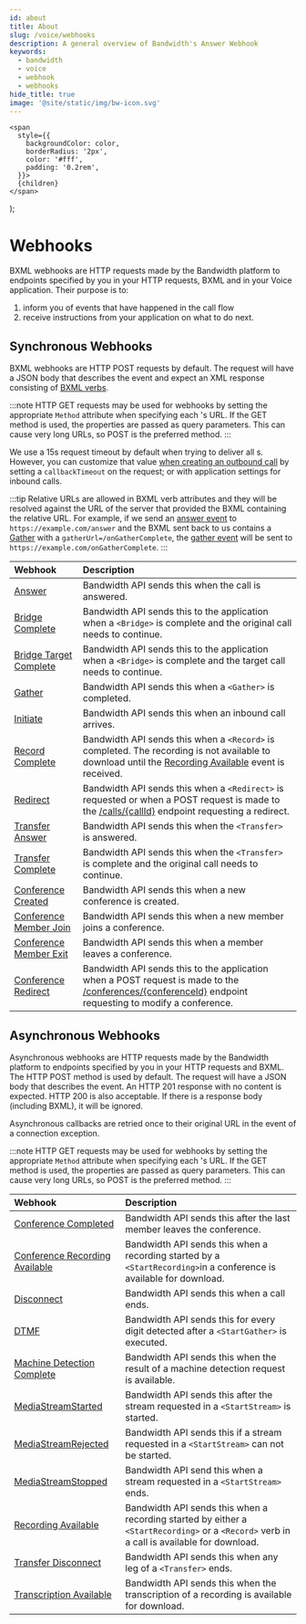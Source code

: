 ```yaml
---
id: about
title: About
slug: /voice/webhooks
description: A general overview of Bandwidth's Answer Webhook
keywords:
  - bandwidth
  - voice
  - webhook
  - webhooks
hide_title: true
image: '@site/static/img/bw-icon.svg'
---
```


    <span
      style={{
        backgroundColor: color,
        borderRadius: '2px',
        color: '#fff',
        padding: '0.2rem',
      }}>
      {children}
    </span>
  );

# Webhooks

BXML webhooks are HTTP requests made by the Bandwidth platform to endpoints specified by you in your HTTP requests, BXML and in your Voice application. Their purpose is to:
  1. inform you of events that have happened in the call flow
  2. receive instructions from your application on what to do next.

## Synchronous Webhooks

BXML webhooks are HTTP <Highlight color="#079CEE">POST</Highlight> requests by default. The request will have a JSON body that describes the event and expect an XML response consisting of [BXML verbs](/docs/voice/bxml//).

:::note
HTTP <Highlight color="#00bf8c">GET</Highlight> requests may be used for webhooks by setting the appropriate `Method` attribute when specifying each 's URL. If the <Highlight color="#00bf8c">GET</Highlight> method is used, the properties are passed as query parameters. This can cause very long URLs, so <Highlight color="#079CEE">POST</Highlight> is the preferred method.
:::

We use a 15s request timeout by default when trying to deliver all s. However, you can customize that value [when creating an outbound call](/apis/voice#operation/createCall//) by setting a `callbackTimeout` on the request; or with application settings for inbound calls.

:::tip
Relative URLs are allowed in BXML verb attributes and they will be resolved against the URL of the server that provided the BXML containing the relative URL. For example, if we send an [answer event](/docs/voice/webhooks/answer//) to `https://example.com/answer` and the BXML sent back to us contains a [Gather](/docs/voice/bxml/gather//) with a `gatherUrl=/onGatherComplete`, the [gather event](/docs/voice/webhooks/gather//) will be sent to `https://example.com/onGatherComplete`.
:::

| Webhook                                           | Description                                                                                                                                                                                                  |
|:--------------------------------------------------|:-------------------------------------------------------------------------------------------------------------------------------------------------------------------------------------------------------------|
| [Answer](/docs/voice/webhooks/answer//)                               | Bandwidth API sends this when the call is answered.                                                                                                                                       |
| [Bridge Complete](/docs/voice/webhooks/bridgeComplete//)              | Bandwidth API sends this to the application when a `<Bridge>` is complete and the original call needs to continue.                                                                                           |
| [Bridge Target Complete](/docs/voice/webhooks/bridgeTargetComplete//) | Bandwidth API sends this to the application when a `<Bridge>` is complete and the target call needs to continue.                                                                                             |
| [Gather](/docs/voice/webhooks/gather//)                               | Bandwidth API sends this when a `<Gather>` is completed.                                                                                                                                                     |
| [Initiate](/docs/voice/webhooks/initiate//)                           | Bandwidth API sends this when an inbound call arrives.                                                                                                                                    |
| [Record Complete](/docs/voice/webhooks/recordComplete//)              | Bandwidth API sends this when a `<Record>` is completed. The recording is not available to download until the [Recording Available](/docs/voice/webhooks/recordingAvailable//) event is received.             |
| [Redirect](/docs/voice/webhooks/redirect//)                           | Bandwidth API sends this when a `<Redirect>` is requested or when a <Highlight color="#079CEE">POST</Highlight> request is made to the [/calls/{callId}](/apis/voice#operation/modifyCall//) endpoint requesting a redirect. |
| [Transfer Answer](/docs/voice/webhooks/transferAnswer//)              | Bandwidth API sends this when the `<Transfer>` is answered.                                                                                                                                 |
| [Transfer Complete](/docs/voice/webhooks/transferComplete//)          | Bandwidth API sends this when the `<Transfer>` is complete and the original call needs to continue.                                                                                         |
| [Conference Created](/docs/voice/webhooks/conferenceCreated//)        | Bandwidth API sends this when a new conference is created.                                                                                                                                                   |
| [Conference Member Join](/docs/voice/webhooks/conferenceMemberJoin//) | Bandwidth API sends this when a new member joins a conference.                                                                                                                                               |
| [Conference Member Exit](/docs/voice/webhooks/conferenceMemberExit//) | Bandwidth API sends this when a member leaves a conference.                                                                                                                                                  |
| [Conference Redirect](/docs/voice/webhooks/conferenceRedirect//)      | Bandwidth API sends this to the application when a <Highlight color="#079CEE">POST</Highlight> request is made to the [/conferences/{conferenceId}](/apis/voice#operation/modifyConferenc//) endpoint requesting to modify a conference. |

## Asynchronous Webhooks

Asynchronous webhooks are HTTP requests made by the Bandwidth platform to endpoints specified by you in your HTTP requests and BXML. The HTTP <Highlight color="#079CEE">POST</Highlight> method is used by default. The request will have a JSON body that describes the event.  An HTTP 201 response with no content is expected.  HTTP 200 is also acceptable. If there is a response body (including BXML), it will be ignored.

Asynchronous callbacks are retried once to their original URL in the event of a connection exception.

:::note
HTTP <Highlight color="#00bf8c">GET</Highlight> requests may be used for webhooks by setting the appropriate `Method` attribute when specifying each 's URL. If the <Highlight color="#00bf8c">GET</Highlight> method is used, the properties are passed as query parameters. This can cause very long URLs, so <Highlight color="#079CEE">POST</Highlight> is the preferred method.
:::

| Webhook                                        | Description                                                                                                                                         |
|:-----------------------------------------------|:----------------------------------------------------------------------------------------------------------------------------------------------------|
| [Conference Completed](/docs/voice/webhooks/conferenceCompleted//)                    | Bandwidth API sends this after the last member leaves the conference.                                                                               |
| [Conference Recording Available](/docs/voice/webhooks/conferenceRecordingAvailable//) | Bandwidth API sends this when a recording started by a `<StartRecording>`in a conference is available for download. |
| [Disconnect](/docs/voice/webhooks/disconnect//)                                       | Bandwidth API sends this when a call ends.                                                                                       |
| [DTMF](/docs/voice/webhooks/dtmf//)                                                   | Bandwidth API sends this for every digit detected after a `<StartGather>` is executed. |
| [Machine Detection Complete](/docs/voice/webhooks/machineDetectionComplete//)         | Bandwidth API sends this when the result of a machine detection request is available.|
| [MediaStreamStarted](/docs/voice/webhooks/mediaStreamStarted//)                       | Bandwidth API sends this after the stream requested in a `<StartStream>` is started. |
| [MediaStreamRejected](/docs/voice/webhooks/mediaStreamRejected//)                     | Bandwidth API sends this if a stream requested in a `<StartStream>` can not be started. |
| [MediaStreamStopped](/docs/voice/webhooks/mediaStreamStopped//)                       | Bandwidth API send this when a stream requested in a `<StartStream>` ends. |
| [Recording Available](/docs/voice/webhooks/recordingAvailable//)                      | Bandwidth API sends this when a recording started by either a `<StartRecording>` or a `<Record>` verb in a call is available for download. |
| [Transfer Disconnect](/docs/voice/webhooks/transferDisconnect//)                      | Bandwidth API sends this when any leg of a `<Transfer>` ends.                                                                                       |
| [Transcription Available](/docs/voice/webhooks/transcriptionAvailable//)              | Bandwidth API sends this when the transcription of a recording is available for download. |
